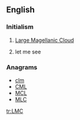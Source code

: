 ==English==

===Initialism===
{{rfc-header|Initialism}}
{{head|en|initialism}}

# {{context|galaxy|lang=en}} [[w:Large Magellanic Cloud|Large Magellanic Cloud]]
# {{context|internet slang|lang=en}} let me see

===Anagrams===
* [[clm#English|clm]] 
* [[CML#English|CML]]
* [[MCL#English|MCL]]
* [[MLC#English|MLC]]

[[tr:LMC]]